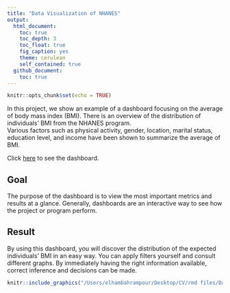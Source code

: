 ```yaml
---
title: "Data Visualization of NHANES"
output:
  html_document:
    toc: true
    toc_depth: 3
    toc_float: true
    fig_caption: yes
    theme: cerulean
    self_contained: true
  github_document:
    toc: true
---
```


```r
knitr::opts_chunk$set(echo = TRUE)
```


In this project, we show an example of a dashboard focusing on the average of body mass index (BMI). There is an overview of the distribution of individuals' BMI from the NHANES program.  
Various factors such as physical activity, gender, location, marital status, education level, and income have been shown to summarize the average of BMI. 

Click [here](https://public.tableau.com/views/NHANESDataVisualization_16920548423390/Dashboard1?:language=en-US&publish=yes&:display_count=n&:origin=viz_share_link) to see the dashboard.

## Goal

The purpose of the dashboard is to view the most important metrics and results at a glance. Generally, dashboards are an interactive way to see how the project or program perform.

## Result

By using this dashboard, you will discover the distribution of the expected individuals' BMI in an easy way. You can apply filters yourself and consult different graphs. By immediately having the right information available, correct inference and decisions can be made.


```r
knitr::include_graphics("/Users/elhambahrampour/Desktop/CV/rmd files/Dashboard.jpg")
```


